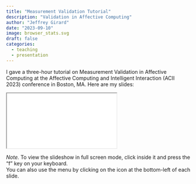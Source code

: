 ```yaml
---
title: "Measurement Validation Tutorial"
description: "Validation in Affective Computing"
author: "Jeffrey Girard"
date: "2023-09-10"
image: browser_stats.svg
draft: false
categories:
  - teaching
  - presentation
---
```


I gave a three-hour tutorial on Measurement Validation in Affective Computing at the Affective Computing and Intelligent Interaction (ACII 2023) conference in Boston, MA. Here are my slides:

<iframe class="slide-deck" src="./MVAC_Slides.html" title="Presentation Slides">
</iframe>

*Note.* To view the slideshow in full screen mode, click inside it and press the "f" key on your keyboard.<br />
You can also use the menu by clicking on the icon at the bottom-left of each slide.
